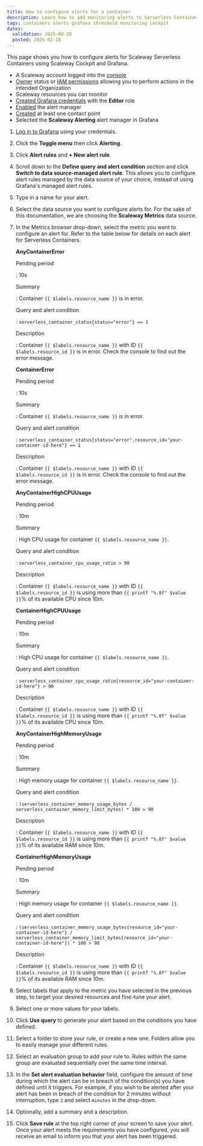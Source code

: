 ```yaml
---
title: How to configure alerts for a container
description: Learn how to add monitoring alerts to Serverless Containers with Scaleway.
tags: containers alerts grafana threshold monitoring cockpit
dates:
  validation: 2025-08-20
  posted: 2025-02-10
---
```



This page shows you how to configure alerts for Scaleway Serverless Containers using Scaleway Cockpit and Grafana.

<Requirements />

  - A Scaleway account logged into the [console](https://console.scaleway.com)
  - [Owner](/iam/concepts/#owner) status or [IAM permissions](/iam/concepts/#permission) allowing you to perform actions in the intended Organization
  - Scaleway resources you can monitor
  - [Created Grafana credentials](/cockpit/how-to/retrieve-grafana-credentials/) with the **Editor** role
  - [Enabled](/cockpit/how-to/enable-alert-manager/) the alert manager
  - [Created](/cockpit/how-to/add-contact-points/) at least one contact point
  - Selected the **Scaleway Alerting** alert manager in Grafana

1. [Log in to Grafana](/cockpit/how-to/access-grafana-and-managed-dashboards/) using your credentials.
2. Click the **Toggle menu** then click **Alerting**.
3. Click **Alert rules** and **+ New alert rule**.
4. Scroll down to the **Define query and alert condition** section and click **Switch to data source-managed alert rule**.
    <Message type="important">
     This allows you to configure alert rules managed by the data source of your choice, instead of using Grafana's managed alert rules.
    </Message>

5. Type in a name for your alert.
6. Select the data source you want to configure alerts for. For the sake of this documentation, we are choosing the **Scaleway Metrics** data source.
7. In the Metrics browser drop-down, select the metric you want to configure an alert for. Refer to the table below for details on each alert for Serverless Containers.
 
    **AnyContainerError**

    Pending period

    : 10s

    Summary

    : Container `{{ $labels.resource_name }}` is in error.

    Query and alert condition

    : `serverless_container_status{status="error"} == 1`

    Description

    : Container `{{ $labels.resource_name }}` with ID `{{ $labels.resource_id }}` is in error. Check the console to find out the error message.

    **ContainerError**

    Pending period

    : 10s

    Summary

    : Container `{{ $labels.resource_name }}` is in error.

    Query and alert condition

    : `serverless_container_status{status="error",resource_id="your-container-id-here"} == 1`

    Description

    : Container `{{ $labels.resource_name }}` with ID `{{ $labels.resource_id }}` is in error. Check the console to find out the error message.

    **AnyContainerHighCPUUsage**

    Pending period

    : 10m

    Summary

    : High CPU usage for container `{{ $labels.resource_name }}`.

    Query and alert condition

    : `serverless_container_cpu_usage_ratio > 90`

    Description

    : Container `{{ $labels.resource_name }}` with ID `{{ $labels.resource_id }}` is using more than `{{ printf "%.0f" $value }}`% of its available CPU since 10m.

    **ContainerHighCPUUsage**

    Pending period

    : 10m

    Summary

    : High CPU usage for container `{{ $labels.resource_name }}`.

    Query and alert condition

    : `serverless_container_cpu_usage_ratio{resource_id="your-container-id-here"} > 90`

    Description

    : Container `{{ $labels.resource_name }}` with ID `{{ $labels.resource_id }}` is using more than `{{ printf "%.0f" $value }}`% of its available CPU since 10m.

    **AnyContainerHighMemoryUsage**

    Pending period

    : 10m

    Summary

    : High memory usage for container `{{ $labels.resource_name }}`.

    Query and alert condition

    : `(serverless_container_memory_usage_bytes / serverless_container_memory_limit_bytes) * 100 > 90`

    Description

    : Container `{{ $labels.resource_name }}` with ID `{{ $labels.resource_id }}` is using more than `{{ printf "%.0f" $value }}`% of its available RAM since 10m.

    **ContainerHighMemoryUsage**

    Pending period

    : 10m

    Summary

    : High memory usage for container `{{ $labels.resource_name }}`.

    Query and alert condition

    : `(serverless_container_memory_usage_bytes{resource_id="your-container-id-here"} / serverless_container_memory_limit_bytes{resource_id="your-container-id-here"}) * 100 > 90`

    Description

    : Container `{{ $labels.resource_name }}` with ID `{{ $labels.resource_id }}` is using more than `{{ printf "%.0f" $value }}`% of its available RAM since 10m.

8. Select labels that apply to the metric you have selected in the previous step, to target your desired resources and fine-tune your alert.
9. Select one or more values for your labels.
10. Click **Use query** to generate your alert based on the conditions you have defined.
11. Select a folder to store your rule, or create a new one. Folders allow you to easily manage your different rules.
12. Select an evaluation group to add your rule to. Rules within the same group are evaluated sequentially over the same time interval.
13. In the **Set alert evaluation behavior** field, configure the amount of time during which the alert can be in breach of the condition(s) you have defined until it triggers.
    <Message type="note">
     For example, if you wish to be alerted after your alert has been in breach of the condition for 2 minutes without interruption, type `2` and select `minutes` in the drop-down.
    </Message>
14. Optionally, add a summary and a description.
15. Click **Save rule** at the top right corner of your screen to save your alert. Once your alert meets the requirements you have configured, you will receive an email to inform you that your alert has been triggered.
